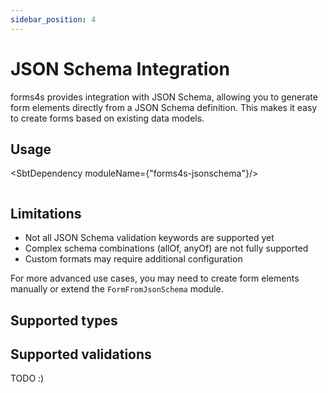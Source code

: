 ```yaml
---
sidebar_position: 4
---
```


# JSON Schema Integration

forms4s provides integration with JSON Schema, allowing you to generate form elements directly from a JSON Schema definition.
This makes it easy to create forms based on existing data models.

## Usage

<SbtDependency moduleName={"forms4s-jsonschema"}/>

```scala file=./main/scala/forms4s/example/docs/JsonSchemaSupportExample.scala start=start_doc end=end_doc
```

## Limitations

- Not all JSON Schema validation keywords are supported yet
- Complex schema combinations (allOf, anyOf) are not fully supported
- Custom formats may require additional configuration

For more advanced use cases, you may need to create form elements manually or extend the `FormFromJsonSchema` module.

## Supported types

<RawMarkdown file="docs/json-schema-form-elements.md" />

## Supported validations

TODO :)
